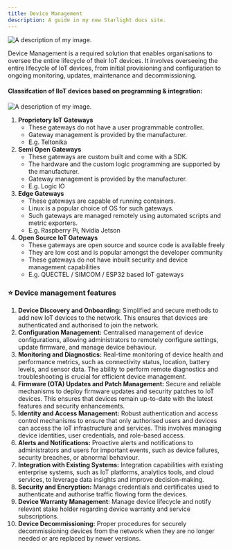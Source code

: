 ```yaml
---
title: Device Management
description: A guide in my new Starlight docs site.
---
```



<Image src={Image1} alt="A description of my image." /> 

Device Management is a required solution that enables organisations to oversee the entire lifecycle of their IoT devices. It involves overseeing the entire lifecycle of IoT devices, from initial provisioning and configuration to ongoing monitoring, updates, maintenance and decommissioning.

#### Classifcation of IIoT devices based on programming & integration:
<Image src={Image2} alt="A description of my image." /> 

1. **Proprietory IoT Gateways** 
    - These gateways do not have a user programmable controller.
    - Gateway management is provided by the manufacturer.
    - E.g. Teltonika
2. **Semi Open Gateways** 
    - These gateways are custom built and come with a SDK. 
    - The hardware and the custom logic programming are supported by the manufacturer. 
    - Gateway management is provided by the manufacturer.
    - E.g. Logic IO
3. **Edge Gateways**
    - These gateways are capable of running containers. 
    - Linux is a popular choice of OS for such gateways. 
    - Such gateways are managed remotely using automated scripts and metric exporters. 
    - E.g. Raspberry Pi, Nvidia Jetson
4. **Open Source IoT Gateways** 
    - These gateways are open source and source code is available freely
    - They are low cost and is popular amongst the developer community
    - These gateways do not have inbuilt security and device management capabilities
    - E.g. QUECTEL / SIMCOM / ESP32 based IoT gateways


### ⭐️ Device management features
1. **Device Discovery and Onboarding:** Simplified and secure methods to add new IoT devices to the network. This ensures that devices are authenticated and authorised to join the network.
1. **Configuration Management:** Centralised management of device configurations, allowing administrators to remotely configure settings, update firmware, and manage device behaviour.
1. **Monitoring and Diagnostics:** Real-time monitoring of device health and performance metrics, such as connectivity status, location, battery levels, and sensor data. The ability to perform remote diagnostics and troubleshooting is crucial for efficient device management. 
1. **Firmware (OTA) Updates and Patch Management:** Secure and reliable mechanisms to deploy firmware updates and security patches to IoT devices. This ensures that devices remain up-to-date with the latest features and security enhancements.
1. **Identity and Access Management:** Robust authentication and access control mechanisms to ensure that only authorised users and devices can access the IoT infrastructure and services. This involves managing device identities, user credentials, and role-based access.
1. **Alerts and Notifications:** Proactive alerts and notifications to administrators and users for important events, such as device failures, security breaches, or abnormal behaviour.
1. **Integration with Existing Systems:** Integration capabilities with existing enterprise systems, such as IoT platforms, analytics tools, and cloud services, to leverage data insights and improve decision-making.
1. **Security and Encryption:** Manage credentials and certificates used to authenticate and authorise traffic flowing form the devices.
1. **Device Warranty Management**: Manage device lifecycle and notify relevant stake holder regarding device warranty and service subscriptions. 
1. **Device Decommissioning:** Proper procedures for securely decommissioning devices from the network when they are no longer needed or are replaced by newer versions.
